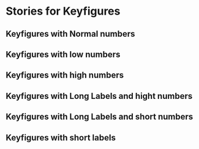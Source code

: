 
<Meta title="Components|DataViz/Keyfigures" component={KeyFigures}/>

# Stories for Keyfigures

## Keyfigures with Normal numbers

<Preview>
  <Story name="Normal numbers">
      <KeyFigures
              figures={[
                {
                  label: "Label",
                  amount: 45854,
                  key: 546456 + "booked"
                },
                {
                  label: "Tilgjengelig",
                  amount: 456486,
                  key: 56456 + "available"
                },
                {
                  label: "Annen sum",
                  amount: 346,
                  key: 364 + "available"
                }
              ]}
            />    
  </Story>
</Preview>


## Keyfigures with low numbers

<Preview>
  <Story name="Low numbers">
      <KeyFigures
              figures={[
                {
                            label: "Label",
                            amount: 1,
                            key: 1 + "booked"
                          },
                          {
                            label: "Tilgjengelig",
                            amount: 2,
                            key: 2 + "available"
                          },
                          {
                            label: "Annen sum",
                            amount: 3,
                            key: 3 + "available"
                          }
              ]}
            />    
  </Story>
</Preview>

## Keyfigures with high numbers

<Preview>
  <Story name="High numbers">
      <KeyFigures
              figures={[
                {
                            label: "Label",
                            amount: 10000000000,
                            key: 10000000000 + "booked"
                          },
                          {
                            label: "Tilgjengelig",
                            amount: 20000000000,
                            key: 20000000000 + "available"
                          },
                          {
                            label: "Annen sum",
                            amount: 30000000000,
                            key: 30000000000 + "available"
                          }
              ]}
            />    
  </Story>
</Preview>


## Keyfigures with Long Labels and hight numbers

<Preview>
  <Story name="Long Labels and hight numbers">
      <KeyFigures
              figures={[
                {
                            label: "LabelLabelLabelLabelLabelLabelLabelLabelLabel",
                            amount: 10000000000,
                            key: 10000000000 + "booked"
                          },
                          {
                            label: "TilgjengeligTilgjengeligTilgjengeligTilgjengeligTilgjengelig",
                            amount: 20000000000,
                            key: 20000000000 + "available"
                          },
                          {
                            label: "Annen sumAnnen sumAnnen sumAnnen sumAnnen sumAnnen sum",
                            amount: 30000000000,
                            key: 30000000000 + "available"
                          }
              ]}
            />    
  </Story>
</Preview>

## Keyfigures with Long Labels and short numbers

<Preview>
  <Story name="Long Labels and short numbers">
      <KeyFigures
              figures={[
                {
                            label: "LabelLabelLabelLabelLabelLabelLabelLabelLabel",
                            amount: 1,
                            key: 1 + "booked"
                          },
                          {
                            label: "TilgjengeligTilgjengeligTilgjengeligTilgjengeligTilgjengelig",
                            amount: 2,
                            key: 2 + "available"
                          },
                          {
                            label: "Annen sumAnnen sumAnnen sumAnnen sumAnnen sumAnnen sum",
                            amount: 3,
                            key: 3 + "available"
                          }
              ]}
            />    
  </Story>
</Preview>

## Keyfigures with short labels

<Preview>
  <Story name="Short Labels">
      <KeyFigures
              figures={[
                {
                            label: "L",
                            amount: 10000000000,
                            key: 10000000000 + "booked"
                          },
                          {
                            label: "Ti",
                            amount: 20000000000,
                            key: 20000000000 + "available"
                          },
                          {
                            label: "Ann",
                            amount: 30000000000,
                            key: 30000000000 + "available"
                          }
              ]}
            />    
  </Story>
</Preview>


<Props of={KeyFigures} />
